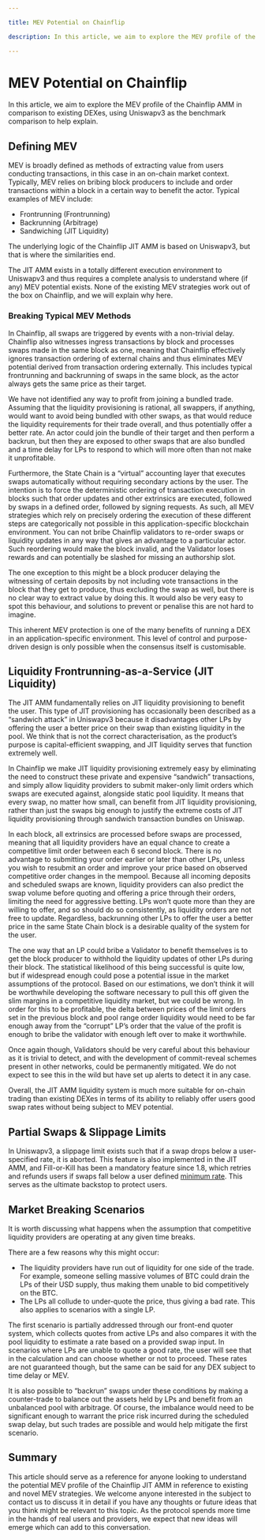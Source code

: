 ```yaml
---

title: MEV Potential on Chainflip

description: In this article, we aim to explore the MEV profile of the Chainflip AMM in comparison to existing DEXes, using Uniswapv3 as the benchmark comparison to help explain.

---
```


# MEV Potential on Chainflip

In this article, we aim to explore the MEV profile of the Chainflip AMM in comparison to existing DEXes, using Uniswapv3 as the benchmark comparison to help explain.

## Defining MEV

MEV is broadly defined as methods of extracting value from users conducting transactions, in this case in an on-chain market context. Typically, MEV relies on bribing block producers to include and order transactions within a block in a certain way to benefit the actor. Typical examples of MEV include:

- Frontrunning (Frontrunning)
- Backrunning (Arbitrage)
- Sandwiching (JIT Liquidity)

The underlying logic of the Chainflip JIT AMM is based on Uniswapv3, but that is where the similarities end.

The JIT AMM exists in a totally different execution environment to Uniswapv3 and thus requires a complete analysis to understand where (if any) MEV potential exists. None of the existing MEV strategies work out of the box on Chainflip, and we will explain why here.

### Breaking Typical MEV Methods

In Chainflip, all swaps are triggered by events with a non-trivial delay. Chainflip also witnesses ingress transactions by block and processes swaps made in the same block as one, meaning that Chainflip effectively ignores transaction ordering of external chains and thus eliminates MEV potential derived from transaction ordering externally. This includes typical frontrunning and backrunning of swaps in the same block, as the actor always gets the same price as their target.&#x20;

We have not identified any way to profit from joining a bundled trade. Assuming that the liquidity provisioning is rational, all swappers, if anything, would want to avoid being bundled with other swaps, as that would reduce the liquidity requirements for their trade overall, and thus potentially offer a better rate. An actor could join the bundle of their target and then perform a backrun, but then they are exposed to other swaps that are also bundled and a time delay for LPs to respond to which will more often than not make it unprofitable.

Furthermore, the State Chain is a “virtual” accounting layer that executes swaps automatically without requiring secondary actions by the user. The intention is to force the deterministic ordering of transaction execution in blocks such that order updates and other extrinsics are executed, followed by swaps in a defined order, followed by signing requests. As such, all MEV strategies which rely on precisely ordering the execution of these different steps are categorically not possible in this application-specific blockchain environment. You can not bribe Chainflip validators to re-order swaps or liquidity updates in any way that gives an advantage to a particular actor. Such reordering would make the block invalid, and the Validator loses rewards and can potentially be slashed for missing an authorship slot.

The one exception to this might be a block producer delaying the witnessing of certain deposits by not including vote transactions in the block that they get to produce, thus excluding the swap as well, but there is no clear way to extract value by doing this. It would also be very easy to spot this behaviour, and solutions to prevent or penalise this are not hard to imagine.

This inherent MEV protection is one of the many benefits of running a DEX in an application-specific environment. This level of control and purpose-driven design is only possible when the consensus itself is customisable.

## Liquidity Frontrunning-as-a-Service (JIT Liquidity)

The JIT AMM fundamentally relies on JIT liquidity provisioning to benefit the user. This type of JIT provisioning has occasionally been described as a “sandwich attack” in Uniswapv3 because it disadvantages other LPs by offering the user a better price on their swap than existing liquidity in the pool. We think that is not the correct characterisation, as the product’s purpose is capital-efficient swapping, and JIT liquidity serves that function extremely well.&#x20;

In Chainflip we make JIT liquidity provisioning extremely easy by eliminating the need to construct these private and expensive “sandwich” transactions, and simply allow liquidity providers to submit maker-only limit orders which swaps are executed against, alongside static pool liquidity. It means that every swap, no matter how small, can benefit from JIT liquidity provisioning, rather than just the swaps big enough to justify the extreme costs of JIT liquidity provisioning through sandwich transaction bundles on Uniswap.

In each block, all extrinsics are processed before swaps are processed, meaning that all liquidity providers have an equal chance to create a competitive limit order between each 6 second block. There is no advantage to submitting your order earlier or later than other LPs, unless you wish to resubmit an order and improve your price based on observed competitive order changes in the mempool. Because all incoming deposits and scheduled swaps are known, liquidity providers can also predict the swap volume before quoting and offering a price through their orders, limiting the need for aggressive betting. LPs won’t quote more than they are willing to offer, and so should do so consistently, as liquidity orders are not free to update. Regardless, backrunning other LPs to offer the user a better price in the same State Chain block is a desirable quality of the system for the user.

The one way that an LP could bribe a Validator to benefit themselves is to get the block producer to withhold the liquidity updates of other LPs during their block. The statistical likelihood of this being successful is quite low, but if widespread enough could pose a potential issue in the market assumptions of the protocol. Based on our estimations, we don’t think it will be worthwhile developing the software necessary to pull this off given the slim margins in a competitive liquidity market, but we could be wrong. In order for this to be profitable, the delta between prices of the limit orders set in the previous block and pool range order liquidity would need to be far enough away from the “corrupt” LP’s order that the value of the profit is enough to bribe the validator with enough left over to make it worthwhile.&#x20;

Once again though, Validators should be very careful about this behaviour as it is trivial to detect, and with the development of commit-reveal schemes present in other networks, could be permanently mitigated. We do not expect to see this in the wild but have set up alerts to detect it in any case.

Overall, the JIT AMM liquidity system is much more suitable for on-chain trading than existing DEXes in terms of its ability to reliably offer users good swap rates without being subject to MEV potential.

## Partial Swaps & Slippage Limits

In Uniswapv3, a slippage limit exists such that if a swap drops below a user-specified rate, it is aborted. This feature is also implemented in the JIT AMM, and Fill-or-Kill has been a mandatory feature since 1.8, which retries and refunds users if swaps fall below a user defined [minimum rate](/swapping/swapping-basics#minimum-accepted-price-slippage-protection). This serves as the ultimate backstop to protect users.

## Market Breaking Scenarios

It is worth discussing what happens when the assumption that competitive liquidity providers are operating at any given time breaks.

There are a few reasons why this might occur:

- The liquidity providers have run out of liquidity for one side of the trade. For example, someone selling massive volumes of BTC could drain the LPs of their USD supply, thus making them unable to bid competitively on the BTC.
- The LPs all collude to under-quote the price, thus giving a bad rate. This also applies to scenarios with a single LP.

The first scenario is partially addressed through our front-end quoter system, which collects quotes from active LPs and also compares it with the pool liquidity to estimate a rate based on a provided swap input. In scenarios where LPs are unable to quote a good rate, the user will see that in the calculation and can choose whether or not to proceed. These rates are not guaranteed though, but the same can be said for any DEX subject to time delay or MEV.

It is also possible to “backrun” swaps under these conditions by making a counter-trade to balance out the assets held by LPs and benefit from an unbalanced pool with arbitrage. Of course, the imbalance would need to be significant enough to warrant the price risk incurred during the scheduled swap delay, but such trades are possible and would help mitigate the first scenario.

## Summary

This article should serve as a reference for anyone looking to understand the potential MEV profile of the Chainflip JIT AMM in reference to existing and novel MEV strategies. We welcome anyone interested in the subject to contact us to discuss it in detail if you have any thoughts or future ideas that you think might be relevant to this topic. As the protocol spends more time in the hands of real users and providers, we expect that new ideas will emerge which can add to this conversation.
